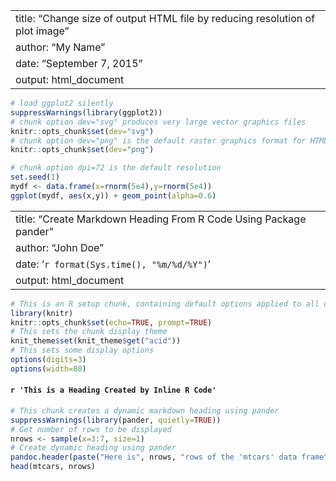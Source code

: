 ##################################################################
##################################################################
##################################################################

---
title: "Change size of output HTML file by reducing resolution of plot image"
author: "My Name"
date: "September 7, 2015"
output: html_document
---

```r
# load ggplot2 silently
suppressWarnings(library(ggplot2))
# chunk option dev="svg" produces very large vector graphics files
knitr::opts_chunk$set(dev="svg")
# chunk option dev="png" is the default raster graphics format for HTML output
knitr::opts_chunk$set(dev="png")
```

```r
# chunk option dpi=72 is the default resolution
set.seed(1)
mydf <- data.frame(x=rnorm(5e4),y=rnorm(5e4))
ggplot(mydf, aes(x,y)) + geom_point(alpha=0.6)
```



##################################################################
##################################################################
##################################################################

---
title: "Create Markdown Heading From R Code Using Package pander"
author: "John Doe"
date: '`r format(Sys.time(), "%m/%d/%Y")`'
output: html_document
---

```r
# This is an R setup chunk, containing default options applied to all other chunks
library(knitr)
knitr::opts_chunk$set(echo=TRUE, prompt=TRUE)
# This sets the chunk display theme
knit_theme$set(knit_theme$get("acid"))
# This sets some display options
options(digits=3)
options(width=80)
```

#### `r 'This is a Heading Created by Inline R Code'`

```r
# This chunk creates a dynamic markdown heading using pander
suppressWarnings(library(pander, quietly=TRUE))
# Get number of rows to be displayed
nrows <- sample(x=3:7, size=1)
# Create dynamic heading using pander
pandoc.header(paste("Here is", nrows, "rows of the 'mtcars' data frame"), level=4)
head(mtcars, nrows)
```

